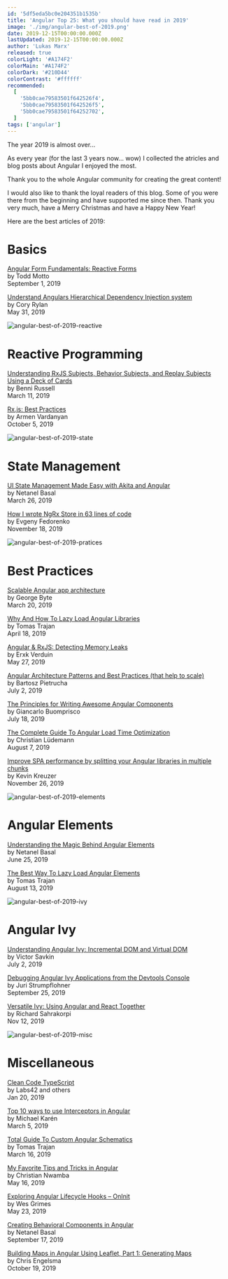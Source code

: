 ---
id: '5df5eda5bc0e204351b1535b'
title: 'Angular Top 25: What you should have read in 2019'
image: './img/angular-best-of-2019.png'
date: 2019-12-15T00:00:00.000Z
lastUpdated: 2019-12-15T00:00:00.000Z
author: 'Lukas Marx'
released: true
colorLight: '#A174F2'
colorMain: '#A174F2'
colorDark: '#210D44'
colorContrast: '#ffffff'
recommended:
  [
    '5bb0cae79583501f642526f4',
    '5bb0cae79583501f642526f5',
    '5bb0cae79583501f64252702',
  ]
tags: ['angular']
---

The year 2019 is almost over...

As every year (for the last 3 years now... wow) I collected the atricles and blog posts about Angular I enjoyed the most.

Thank you to the whole Angular community for creating the great content!

I would also like to thank the loyal readers of this blog. Some of you were there from the beginning and have supported me since then. Thank you very much, have a Merry Christmas and have a Happy New Year!

<AffiliateAd tag="angular" />

Here are the best articles of 2019:

# Basics

[Angular Form Fundamentals: Reactive Forms](https://ultimatecourses.com/blog/angular-2-forms-reactive)  
by Todd Motto  
September 1, 2019

[Understand Angulars Hierarchical Dependency Injection system](https://ultimatecourses.com/blog/understand-angulars-hierarchical-dependency-injection-system)  
by Cory Rylan  
May 31, 2019

![angular-best-of-2019-reactive](./img/angular-best-of-2019-reactive.png)

# Reactive Programming

[Understanding RxJS Subjects, Behavior Subjects, and Replay Subjects Using a Deck of Cards](https://levelup.gitconnected.com/understanding-rxjs-subjects-behaviour-subjects-replay-subjects-with-a-deck-of-cards-5e5a3aac096f?)  
by Benni Russell  
March 11, 2019

[Rx.js: Best Practices](https://medium.com/@Armandotrue/rx-js-best-practices-6a3b095ffb04)  
by Armen Vardanyan  
October 5, 2019

![angular-best-of-2019-state](./img/angular-best-of-2019-state.png)

# State Management

[UI State Management Made Easy with Akita and Angular](https://engineering.datorama.com/ui-state-management-made-easy-with-akita-and-angular-6e460566ec7c)  
by Netanel Basal  
March 26, 2019

[How I wrote NgRx Store in 63 lines of code](https://medium.com/angular-in-depth/how-i-wrote-ngrx-store-in-63-lines-of-code-dfe925fe979b)  
by Evgeny Fedorenko  
November 18, 2019

![angular-best-of-2019-pratices](./img/angular-best-of-2019-best-practices.png)

# Best Practices

[Scalable Angular app architecture](https://georgebyte.com/scalable-angular-app-architecture/)  
by George Byte  
March 20, 2019

[Why And How To Lazy Load Angular Libraries](https://medium.com/@tomastrajan/why-and-how-to-lazy-load-angular-libraries-a3bf1489fe24)  
by Tomas Trajan  
April 18, 2019

[Angular & RxJS: Detecting Memory Leaks](https://itnext.io/angular-rxjs-detecting-memory-leaks-bdd312a070a0?)  
by Erxk Verduin  
May 27, 2019

[Angular Architecture Patterns and Best Practices (that help to scale)](https://angular-academy.com/angular-architecture-best-practices/)  
by Bartosz Pietrucha  
July 2, 2019

[The Principles for Writing Awesome Angular Components](https://blog.bitsrc.io/the-principles-for-writing-awesome-angular-components-10e45f9ae77e)  
by Giancarlo Buomprisco  
July 18, 2019

[The Complete Guide To Angular Load Time Optimization](https://christianlydemann.com/the-complete-guide-to-angular-load-time-optimization/)  
by Christian Lüdemann  
August 7, 2019

[Improve SPA performance by splitting your Angular libraries in multiple chunks](https://medium.com/angular-in-depth/improve-spa-performance-by-splitting-your-angular-libraries-in-multiple-chunks-8c68103692d0)  
by Kevin Kreuzer  
November 26, 2019

![angular-best-of-2019-elements](./img/angular-best-of-2019-elements.png)

# Angular Elements

[Understanding the Magic Behind Angular Elements](https://netbasal.com/understanding-the-magic-behind-angular-elements-8e6804f32e9f)  
by Netanel Basal  
June 25, 2019

[The Best Way To Lazy Load Angular Elements](https://medium.com/@tomastrajan/the-best-way-to-lazy-load-angular-elements-97a51a5c2007)  
by Tomas Trajan  
August 13, 2019

![angular-best-of-2019-ivy](./img/angular-best-of-2019-ivy.png)

# Angular Ivy

[Understanding Angular Ivy: Incremental DOM and Virtual DOM](https://blog.nrwl.io/understanding-angular-ivy-incremental-dom-and-virtual-dom-243be844bf36)  
by Victor Savkin  
July 2, 2019

[Debugging Angular Ivy Applications from the Devtools Console](https://juristr.com/blog/2019/09/debugging-angular-ivy-console/)  
by Juri Strumpflohner  
September 25, 2019

[Versatile Ivy: Using Angular and React Together](https://medium.com/angular-in-depth/angular-and-react-together-with-ivy-5c77d1f48204)  
by Richard Sahrakorpi  
Nov 12, 2019

![angular-best-of-2019-misc](./img/angular-best-of-2019-misc.png)

# Miscellaneous

[Clean Code TypeScript](https://github.com/labs42io/clean-code-typescript)  
by Labs42 and others  
Jan 20, 2019

[Top 10 ways to use Interceptors in Angular](https://medium.com/angular-in-depth/top-10-ways-to-use-interceptors-in-angular-db450f8a62d6?)  
by Michael Karén  
March 5, 2019

[Total Guide To Custom Angular Schematics](https://www.telerik.com/blogs/my-favorite-tips-and-tricks-in-angular)  
by Tomas Trajan  
March 16, 2019

[My Favorite Tips and Tricks in Angular](https://www.telerik.com/blogs/my-favorite-tips-and-tricks-in-angular)  
by Christian Nwamba  
May 16, 2019

[Exploring Angular Lifecycle Hooks – OnInit](https://ultimatecourses.com/blog/exploring-angular-lifecycle-hooks-oninit)  
by Wes Grimes  
May 23, 2019

[Creating Behavioral Components in Angular](https://netbasal.com/creating-behavioral-components-in-angular-8db6080f0cc4)  
by Netanel Basal  
September 17, 2019

[Building Maps in Angular Using Leaflet, Part 1: Generating Maps](https://alligator.io/angular/angular-and-leaflet/)  
by Chris Engelsma  
October 19, 2019
